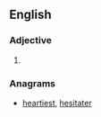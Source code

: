 ==English==

===Adjective===
{{head|en|adjective superlative form}}

# {{en-superlative of|earthy}}

===Anagrams===
* [[heartiest#English|heartiest]], [[hesitater#English|hesitater]]